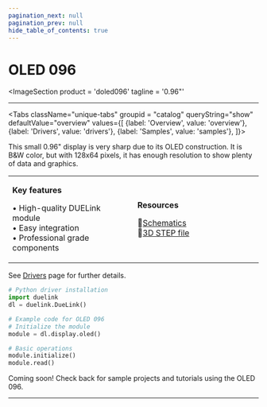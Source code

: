 ```yaml
---
pagination_next: null
pagination_prev: null
hide_table_of_contents: true
---
```



# OLED 096

<ImageSection
    product = 'doled096'
    tagline = '0.96"'
></ImageSection>

---

<Tabs className="unique-tabs" groupid = "catalog" queryString="show" defaultValue="overview"
  values={[
    {label: 'Overview', value: 'overview'},
    {label: 'Drivers', value: 'drivers'},
    {label: 'Samples', value: 'samples'},
  ]}>

<TabItem value="overview">

This small 0.96" display is very sharp due to its OLED construction. It is B&W color, but with 128x64 pixels, it has enough resolution to show plenty of data and graphics.

<table><td width='50%'>

**Key features**

• High-quality DUELink module<br/>
• Easy integration<br/>
• Professional grade components<br/>

</td><td width='50%'>

**Resources**
 
📄[Schematics](/sch/gdl-doled096-a.pdf)<br/>
🔩[3D STEP file](/3d/gdl-doled096-a.step)<br/>

</td></table>

</TabItem>

<TabItem value="drivers">

See [Drivers](../../engine/drivers) page for further details.

```python
# Python driver installation
import duelink
dl = duelink.DueLink()

# Example code for OLED 096
# Initialize the module
module = dl.display.oled()

# Basic operations
module.initialize()
module.read()
```

</TabItem>

<TabItem value="samples">

Coming soon! Check back for sample projects and tutorials using the OLED 096.

</TabItem>

</Tabs>

---

<OrderSection
    product = "DUELink OLED 096 A"
    partnumber = "GDL-DOLED096-A"
    price = "$19.99"
/>
